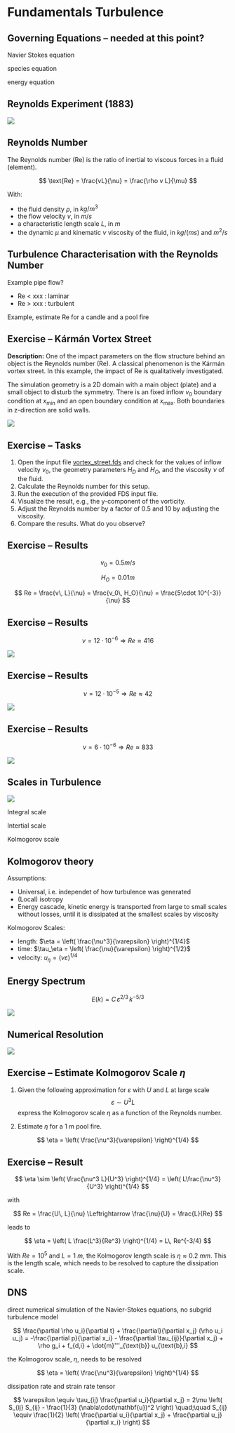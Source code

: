 # Fundamentals Turbulence

## Governing Equations -- needed at this point?

Navier Stokes equation

species equation

energy equation

## Reynolds Experiment (1883)

![](./figs/Flows_from_Reynolds_1883_paper.jpg)

## Reynolds Number

The Reynolds number (Re) is the ratio of inertial to viscous forces in a fluid (element). 

$$ \text{Re} = \frac{vL}{\nu} = \frac{\rho v L}{\mu} $$

With: 

- the fluid density $\rho$, in $kg/m^3$
- the flow velocity $v$, in $m/s$
- a characteristic length scale $L$, in $m$
- the dynamic $\mu$ and kinematic $\nu$ viscosity of the fluid, in $kg/(ms)$ and $m^2/s$

## Turbulence Characterisation with the Reynolds Number

Example pipe flow?

- Re < xxx : laminar
- Re > xxx : turbulent

Example, estimate Re for a candle and a pool fire 

## Exercise -- Kármán Vortex Street

**Description:** One of the impact parameters on the flow structure behind an object is the Reynolds number (Re). A classical phenomenon is the Kármán vortex street. In this example, the impact of Re is qualitatively investigated. 

The simulation geometry is a 2D domain with a main object (plate) and a small object to disturb the symmetry. There is an fixed inflow $v_0$ boundary condition at $x_{\text{min}}$ and an open boundary condition at $x_{\text{max}}$. Both boundaries in z-direction are solid walls.

![](./exercises/vortex_street/Geometry_Sketch.png)

## Exercise -- Tasks

1. Open the input file [vortex_street.fds](./exercises/vortex_street/vortex_street.fds) and check for the values of inflow velocity $v_0$, the geometry parameters $H_D$ and $H_O$, and the viscosity $\nu$ of the fluid.
1. Calculate the Reynolds number for this setup.
1. Run the execution of the provided FDS input file. 
1. Visualize the result, e.g., the y-component of the vorticity.
1. Adjust the Reynolds number by a factor of 0.5 and 10 by adjusting the viscosity.
1. Compare the results. What do you observe?


## Exercise -- Results

$$
v_0 = 0.5 m/s
$$

$$
H_O = 0.01 m
$$

$$
Re = \frac{v\, L}{\nu} = \frac{v_0\, H_O}{\nu} = \frac{5\cdot 10^{-3}}{\nu}
$$

## Exercise -- Results

$$\nu = 12\cdot 10^{-6} \Rightarrow Re \approx 416$$

![](./exercises/vortex_street/result_nu_12e-6.png){}

## Exercise -- Results

$$\nu = 12\cdot 10^{-5} \Rightarrow Re \approx 42$$

![](./exercises/vortex_street/result_nu_12e-5.png){}

## Exercise -- Results

$$\nu = 6\cdot 10^{-6} \Rightarrow Re \approx 833$$

![](./exercises/vortex_street/result_nu_6e-6.png){}


## Scales in Turbulence

![](./figs/Scales-Overview.png)

Integral scale 

Intertial scale

Kolmogorov scale

## Kolmogorov theory

Assumptions:

- Universal, i.e. independet of how turbulence was generated
- (Local) isotropy
- Energy cascade, kinetic energy is transported from large to small scales without losses, until it is dissipated at the smallest scales by viscosity

Kolmogorov Scales:

- length: $\eta = \left( \frac{\nu^3}{\varepsilon} \right)^{1/4}$
- time: $\tau_\eta = \left( \frac{\nu}{\varepsilon} \right)^{1/2}$
- velocity: $u_\eta = (\nu \varepsilon)^{1/4}$

## Energy Spectrum

$$E(k) = C \, \varepsilon^{2/3} \, k^{-5/3}$$

![](./figs/Energy-Spectrum.png)

## Numerical Resolution

![](./figs/Numerical-Resolution.png)

## Exercise -- Estimate Kolmogorov Scale $\eta$

1. Given the following approximation for $\varepsilon$ with $U$ and $L$ at large scale
$$
\varepsilon \sim U^3 L
$$
express the Kolmogorov scale $\eta$ as a function of the Reynolds number.

1. Estimate $\eta$ for a 1 m pool fire.

$$
\eta = \left( \frac{\nu^3}{\varepsilon} \right)^{1/4}
$$

## Exercise -- Result

$$
\eta \sim \left( \frac{\nu^3 L}{U^3} \right)^{1/4} = \left( L\frac{\nu^3}{U^3} \right)^{1/4}
$$

with 

$$
Re = \frac{U\, L}{\nu} \Leftrightarrow \frac{\nu}{U} = \frac{L}{Re}
$$

leads to

$$
\eta = \left( L \frac{L^3}{Re^3} \right)^{1/4} = L\, Re^{-3/4}
$$

With $Re = 10^5$ and $L=1\ m$, the Kolmogorov length scale is $\eta \approx 0.2\ mm$. This is the length scale, which needs to be resolved to capture the dissipation scale. 

## DNS

direct numerical simulation of the Navier-Stokes equations, no subgrid turbulence model

$$ 
\frac{\partial \rho u_i}{\partial t} + \frac{\partial}{\partial x_j} (\rho u_i u_j) 
= -\frac{\partial p}{\partial x_i} - \frac{\partial \tau_{ij}}{\partial x_j} 
+ \rho g_i + f_{d,i} + \dot{m}'''_{\text{b}} u_{\text{b},i}
$$

the Kolmogorov scale, $\eta$, needs to be resolved

$$
\eta = \left( \frac{\nu^3}{\varepsilon} \right)^{1/4}
$$

dissipation rate and strain rate tensor

$$
\varepsilon \equiv \tau_{ij} \frac{\partial u_i}{\partial x_j}
= 2\mu \left( S_{ij} S_{ij} - \frac{1}{3} (\nabla\cdot\mathbf{u})^2 \right)
\quad;\quad
S_{ij} \equiv \frac{1}{2} \left( \frac{\partial u_i}{\partial x_j} + \frac{\partial u_j}{\partial x_i} \right)
$$


